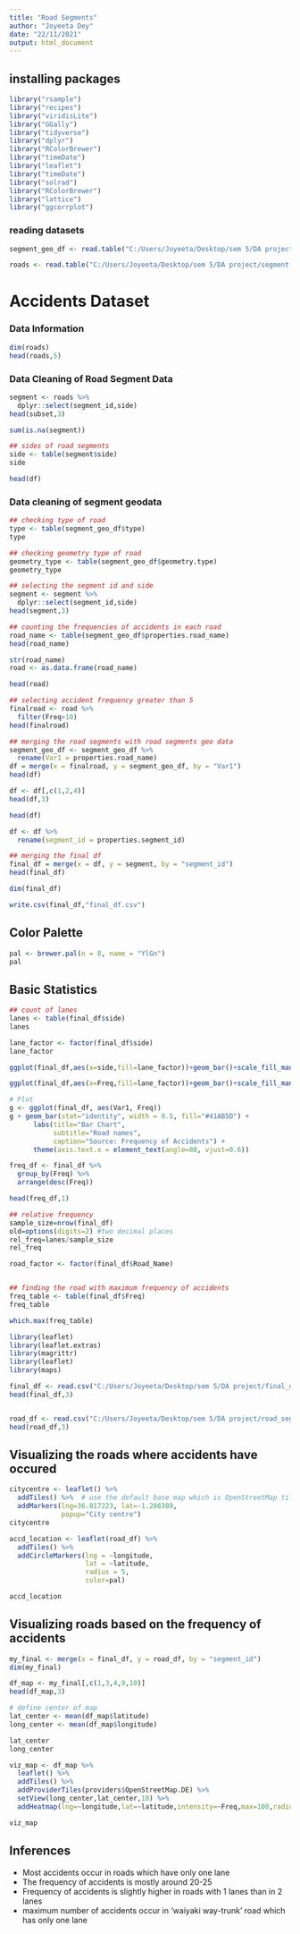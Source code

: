 ```yaml
---
title: "Road Segments"
author: "Joyeeta Dey"
date: "22/11/2021"
output: html_document
---
```


## installing packages
```r
library("rsample")
library("recipes")
library("viridisLite")
library("GGally")
library("tidyverse")
library("dplyr")
library("RColorBrewer")
library("timeDate")
library("leaflet")
library("timeDate")
library("solrad")
library("RColorBrewer")
library("lattice")
library("ggcorrplot")
```

### reading datasets
```r
segment_geo_df <- read.table("C:/Users/Joyeeta/Desktop/sem 5/DA project/segments_geometry.csv",header=TRUE,sep=",")

roads <- read.table("C:/Users/Joyeeta/Desktop/sem 5/DA project/segment.csv",header=TRUE,sep=",")
```

# Accidents Dataset
### Data Information
```r
dim(roads)
head(roads,5)
```

### Data Cleaning of Road Segment Data
```r
segment <- roads %>%
  dplyr::select(segment_id,side)
head(subset,3)

sum(is.na(segment))

## sides of road segments
side <- table(segment$side)
side

head(df)
```

### Data cleaning of segment geodata
```r

## checking type of road
type <- table(segment_geo_df$type)
type

## checking geometry type of road
geometry_type <- table(segment_geo_df$geometry.type)
geometry_type

## selecting the segment id and side
segment <- segment %>%
  dplyr::select(segment_id,side)
head(segment,3)

## counting the frequencies of accidents in each road
road_name <- table(segment_geo_df$properties.road_name)
head(road_name)

str(road_name)
road <- as.data.frame(road_name)

head(road)

## selecting accident frequency greater than 5
finalroad <- road %>%
  filter(Freq>10)
head(finalroad)

## merging the road segments with road segments geo data
segment_geo_df <- segment_geo_df %>%
  rename(Var1 = properties.road_name)
df = merge(x = finalroad, y = segment_geo_df, by = "Var1")
head(df)

df <- df[,c(1,2,4)]
head(df,3)

head(df)

df <- df %>%
  rename(segment_id = properties.segment_id)

## merging the final df
final_df = merge(x = df, y = segment, by = "segment_id")
head(final_df)

dim(final_df)

write.csv(final_df,"final_df.csv")
```

## Color Palette
```r
pal <- brewer.pal(n = 8, name = "YlGn")
pal
```


## Basic Statistics
```r
## count of lanes
lanes <- table(final_df$side)
lanes

lane_factor <- factor(final_df$side)
lane_factor

ggplot(final_df,aes(x=side,fill=lane_factor))+geom_bar()+scale_fill_manual(values = c('#41AB5D','#005A32'))

ggplot(final_df,aes(x=Freq,fill=lane_factor))+geom_bar()+scale_fill_manual(values = c('#D9F0A3','#41AB5D'))

# Plot
g <- ggplot(final_df, aes(Var1, Freq))
g + geom_bar(stat="identity", width = 0.5, fill="#41AB5D") + 
      labs(title="Bar Chart", 
           subtitle="Road names", 
           caption="Source: Frequency of Accidents") +
      theme(axis.text.x = element_text(angle=80, vjust=0.6))

freq_df <- final_df %>%
  group_by(Freq) %>%
  arrange(desc(Freq))

head(freq_df,1)
```
```r
## relative frequency
sample_size=nrow(final_df)
old=options(digits=2) #two decimal places
rel_freq=lanes/sample_size
rel_freq

road_factor <- factor(final_df$Road_Name)


## finding the road with maximum frequency of accidents
freq_table <- table(final_df$Freq)
freq_table

which.max(freq_table)
```

```r
library(leaflet)
library(leaflet.extras)
library(magrittr)
library(leaflet)
library(maps)

final_df <- read.csv("C:/Users/Joyeeta/Desktop/sem 5/DA project/final_df.csv")
head(final_df,3)


road_df <- read.csv("C:/Users/Joyeeta/Desktop/sem 5/DA project/road_segment_with_accidents.csv")
head(road_df,3)
```

## Visualizing the roads where accidents have occured

```r
citycentre <- leaflet() %>%
  addTiles() %>%  # use the default base map which is OpenStreetMap tiles
  addMarkers(lng=36.817223, lat=-1.286389,
             popup="City centre")
citycentre

accd_location <- leaflet(road_df) %>%
  addTiles() %>%
  addCircleMarkers(lng = ~longitude,
                   lat = ~latitude,
                   radius = 5,
                   color=pal)

accd_location

```


## Visualizing roads based on the frequency of accidents
```r

my_final <- merge(x = final_df, y = road_df, by = "segment_id")
dim(my_final)

df_map <- my_final[,c(1,3,4,9,10)]
head(df_map,3)

# define center of map
lat_center <- mean(df_map$latitude)
long_center <- mean(df_map$longitude)

lat_center
long_center

viz_map <- df_map %>%
  leaflet() %>% 
  addTiles() %>% 
  addProviderTiles(providers$OpenStreetMap.DE) %>% 
  setView(long_center,lat_center,10) %>%
  addHeatmap(lng=~longitude,lat=~latitude,intensity=~Freq,max=100,radius=6,blur=10)

viz_map

```

## Inferences

* Most accidents occur in roads which have only one lane
* The frequency of accidents is mostly around 20-25
* Frequency of accidents is slightly higher in roads with 1 lanes than in 2 lanes
* maximum number of accidents occur in 'waiyaki way-trunk' road which has only one lane

